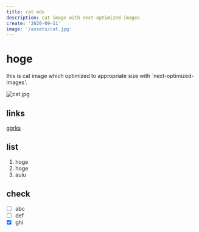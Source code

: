 ```yaml
---
title: cat mdx
description: cat image with next-optimized-images
create: '2020-09-11'
image: '/assets/cat.jpg'
---
```


# hoge
this is cat image which optimized to appropriate size with `next-optimized-images'.

![cat.jpg](/assets/cat.jpg)

## links
[ggrks](https://google.com)

## list
1. hoge
2. hoge
3. auiu

## check
- [ ] abc
- [ ] def
- [x] ghi
